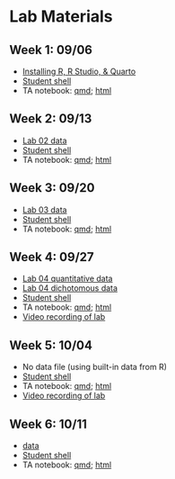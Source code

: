 # Lab Materials {.unnumbered}


## Week 1: 09/06

- [Installing R, R Studio, & Quarto](/lab/install_notes.pdf)
- [Student shell](/lab/week_01/lab_01_shell.qmd)
- TA notebook: [qmd](https://dionysus.psych.wisc.edu/610/lab/lab_01_ta.qmd); [html](https://dionysus.psych.wisc.edu/610/lab/lab_01_ta.html)

## Week 2: 09/13

- [Lab 02 data](/lab/data/lab_02_data.csv)
- [Student shell](/lab/week_02/lab_02_shell.qmd)
- TA notebook: [qmd](https://dionysus.psych.wisc.edu/610/lab/lab_02_ta.qmd); [html](https://dionysus.psych.wisc.edu/610/lab/lab_02_ta.html)

## Week 3: 09/20

- [Lab 03 data](/lab/data/lab_03_data.csv)
- [Student shell](/lab/week_03/lab_03_shell.qmd)
- TA notebook: [qmd](https://dionysus.psych.wisc.edu/610/lab/lab_03_ta.qmd); [html](https://dionysus.psych.wisc.edu/610/lab/lab_03_ta.html)

## Week 4: 09/27

- [Lab 04 quantitative data](/lab/data/lab_04_data_cont.csv)
- [Lab 04 dichotomous data](/lab/data/lab_04_data_dich.xlsx)
- [Student shell](/lab/week_04/lab_04_shell.qmd)
- TA notebook: [qmd](https://dionysus.psych.wisc.edu/610/lab/lab_04_ta.qmd); [html](https://dionysus.psych.wisc.edu/610/lab/lab_04_ta.html)
- [Video recording of lab](https://mediaspace.wisc.edu/media/lab_04_claire/1_l1mfwvlq)

## Week 5: 10/04
- No data file (using built-in data from R)
- [Student shell](/lab/week_05/lab_05_shell.qmd)
- TA notebook: [qmd](https://dionysus.psych.wisc.edu/610/lab/lab_05_ta.qmd); [html](https://dionysus.psych.wisc.edu/610/lab/lab_05_ta.html)
- [Video recording of lab](https://mediaspace.wisc.edu/media/lab_05_claire/1_i06aljoy)

## Week 6: 10/11
- [data](/lab/data/lab_06_graphing.csv)
- [Student shell](/lab/week_06/lab_06_shell.qmd)
- TA notebook: [qmd](https://dionysus.psych.wisc.edu/610/lab/lab_06_ta.qmd); [html](https://dionysus.psych.wisc.edu/610/lab/lab_06_ta.html)